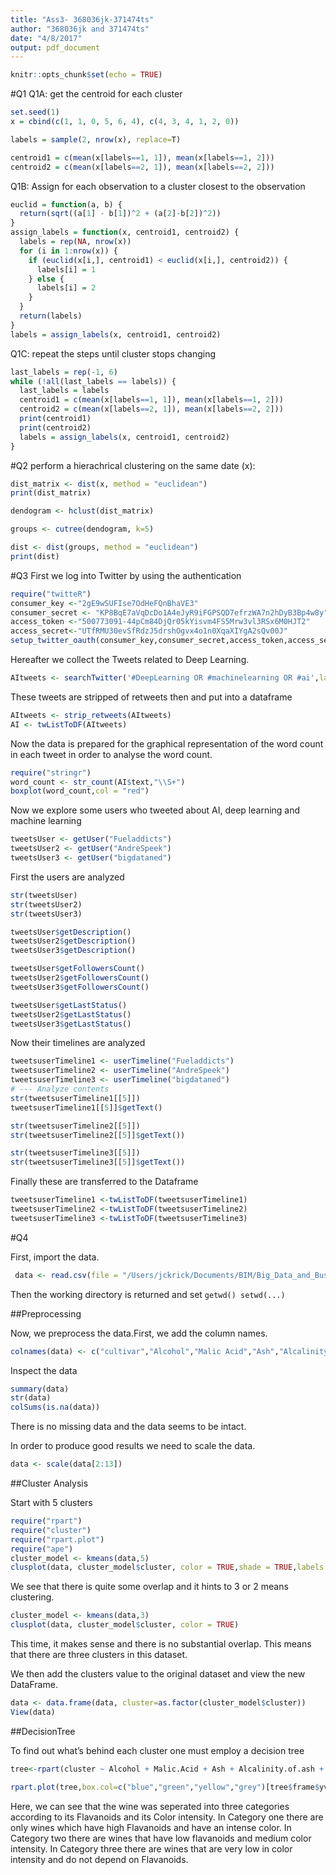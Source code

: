 ```yaml
---
title: "Ass3- 368036jk-371474ts"
author: "368036jk and 371474ts"
date: "4/8/2017"
output: pdf_document
---
```


```r
knitr::opts_chunk$set(echo = TRUE)
```

#Q1
Q1A: get the centroid for each cluster

```r
set.seed(1)
x = cbind(c(1, 1, 0, 5, 6, 4), c(4, 3, 4, 1, 2, 0))

labels = sample(2, nrow(x), replace=T)

centroid1 = c(mean(x[labels==1, 1]), mean(x[labels==1, 2]))
centroid2 = c(mean(x[labels==2, 1]), mean(x[labels==2, 2]))
```

Q1B: Assign for each observation to a cluster closest to the observation
```r

euclid = function(a, b) {
  return(sqrt((a[1] - b[1])^2 + (a[2]-b[2])^2))
}
assign_labels = function(x, centroid1, centroid2) {
  labels = rep(NA, nrow(x))
  for (i in 1:nrow(x)) {
    if (euclid(x[i,], centroid1) < euclid(x[i,], centroid2)) {
      labels[i] = 1
    } else {
      labels[i] = 2
    }
  }
  return(labels)
}
labels = assign_labels(x, centroid1, centroid2)
```
Q1C: repeat the steps until cluster stops changing
```r

last_labels = rep(-1, 6)
while (!all(last_labels == labels)) {
  last_labels = labels
  centroid1 = c(mean(x[labels==1, 1]), mean(x[labels==1, 2]))
  centroid2 = c(mean(x[labels==2, 1]), mean(x[labels==2, 2]))
  print(centroid1)
  print(centroid2)
  labels = assign_labels(x, centroid1, centroid2)
}
```


#Q2
perform a hierachrical clustering on the same date (x):

```r
dist_matrix <- dist(x, method = "euclidean")
print(dist_matrix)

dendogram <- hclust(dist_matrix)

groups <- cutree(dendogram, k=5)

dist <- dist(groups, method = "euclidean")
print(dist)
```


#Q3
First we log into Twitter by using the authentication
```r
require("twitteR")
consumer_key <-"2gE9wSUFIse7OdHeFQnBhaVE3"
consumer_secret <- "KP8BqE7aVqDcDo1A4eJyR9iFGPSQD7efrzWA7n2hDyB3Bp4w8y"
access_token <-"500773091-44pCm84DjQr05kYisvm4FS5Mrw3vl3RSx6M0HJT2"
access_secret<-"UTfRMU30evSfRdzJ5drshOgvx4o1n0XqaXIYgA2sQv00J"
setup_twitter_oauth(consumer_key,consumer_secret,access_token,access_secret)
```

Hereafter we collect the Tweets related to Deep Learning.
```r
AItweets <- searchTwitter('#DeepLearning OR #machinelearning OR #ai',lang="en",geocode = "51.92,4.48,10km")

```

These tweets are stripped of retweets then and put into a dataframe
```r
AItweets <- strip_retweets(AItweets)
AI <- twListToDF(AItweets)

```

Now the data is prepared for the graphical representation of the word count in each tweet in order to analyse the word count.

```r
require("stringr")
word_count <- str_count(AI$text,"\\S+")
boxplot(word_count,col = "red")
```


Now we explore some users who tweeted about AI, deep learning and machine learning
```r
tweetsUser <- getUser("Fueladdicts")
tweetsUser2 <- getUser("AndreSpeek")
tweetsUser3 <- getUser("bigdataned")
```
First the users are analyzed
```r
str(tweetsUser)
str(tweetsUser2)
str(tweetsUser3)

tweetsUser$getDescription()
tweetsUser2$getDescription()
tweetsUser3$getDescription()

tweetsUser$getFollowersCount()
tweetsUser2$getFollowersCount()
tweetsUser3$getFollowersCount()

tweetsUser$getLastStatus()
tweetsUser2$getLastStatus()
tweetsUser3$getLastStatus()
```

Now their timelines are analyzed
```r
tweetsuserTimeline1 <- userTimeline("Fueladdicts")
tweetsuserTimeline2 <- userTimeline("AndreSpeek")
tweetsuserTimeline3 <- userTimeline("bigdataned")
# --- Analyze contents
str(tweetsuserTimeline1[[5]])
tweetsuserTimeline1[[5]]$getText()

str(tweetsuserTimeline2[[5]])
str(tweetsuserTimeline2[[5]]$getText())

str(tweetsuserTimeline3[[5]])
str(tweetsuserTimeline3[[5]]$getText())
```
Finally these are transferred to the Dataframe
```r
tweetsuserTimeline1 <-twListToDF(tweetsuserTimeline1)
tweetsuserTimeline2 <-twListToDF(tweetsuserTimeline2)
tweetsuserTimeline3 <-twListToDF(tweetsuserTimeline3)
```
#Q4

First, import the data.
```r
 data <- read.csv(file = "/Users/jckrick/Documents/BIM/Big_Data_and_Business_Analytics/Data/Assignment3/wine.csv")
```
 Then the working directory is returned and set
 ```
getwd()
setwd(...)
```

##Preprocessing

Now, we preprocess the data.First, we add the column names.
```r
colnames(data) <- c("cultivar","Alcohol","Malic Acid","Ash","Alcalinity of ash","Magnesium","Total phenols","Flavanoids","Nonflavanoid phenols","Proanthocyanins","Color intensity","Hue","OD280/OD315 of diluted wines","Proline")
```

Inspect the data
```r
summary(data)
str(data)
colSums(is.na(data))
```
There is no missing data and the data seems to be intact.

In order to produce good results we need to scale the data.
```r
data <- scale(data[2:13])
```
##Cluster Analysis

Start with 5 clusters
```r
require("rpart")
require("cluster")
require("rpart.plot")
require("ape")
cluster_model <- kmeans(data,5)
clusplot(data, cluster_model$cluster, color = TRUE,shade = TRUE,labels = 2,lines=0)
```
We see that there is quite some overlap and it hints to 3 or 2 means clustering. 

```r
cluster_model <- kmeans(data,3)
clusplot(data, cluster_model$cluster, color = TRUE)
```

This time, it makes sense and there is no substantial overlap. This means that there are three clusters in this dataset.

We then add the clusters value to the original dataset and view the new DataFrame.
```r
data <- data.frame(data, cluster=as.factor(cluster_model$cluster))
View(data)
```

##DecisionTree

To find out what's behind each cluster one must employ a decision tree
```r
tree<-rpart(cluster ~ Alcohol + Malic.Acid + Ash + Alcalinity.of.ash + Magnesium + Total.phenols + Flavanoids + Nonflavanoid.phenols+Proanthocyanins+Color.intensity+Hue+OD280.OD315.of.diluted.wines, data = data, method = "class",parms = list(split= "information"))

rpart.plot(tree,box.col=c("blue","green","yellow","grey")[tree$frame$yval],extra=4)
```

Here, we can see that the wine was seperated into three categories according to its Flavanoids and its Color intensity. In Category one there are only wines which have high Flavanoids and have an intense color.
In Category two there are wines that have low flavanoids and medium color intensity.
In Category three there are wines that are very low in color intensity and do not depend on Flavanoids.
